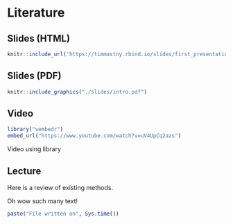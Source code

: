 # Literature

## Slides (HTML)

```r
knitr::include_url('https://timmastny.rbind.io/slides/first_presentation#1')
```

## Slides (PDF)

```r
knitr::include_graphics("./slides/intro.pdf")
```

## Video

```r
library("vembedr")
embed_url("https://www.youtube.com/watch?v=uV4UpCq2azs")
```

Video using library

## Lecture

Here is a review of existing methods.

Oh wow such many text!

```r
paste("File written on", Sys.time())
```

